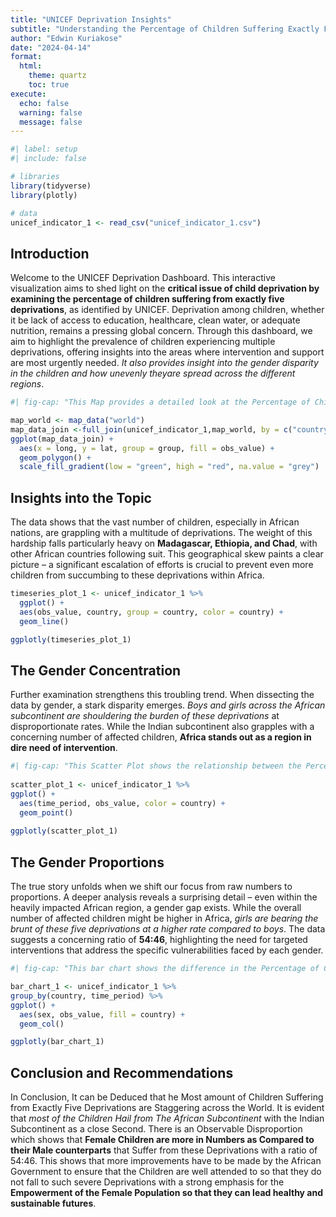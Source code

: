 ```yaml
---
title: "UNICEF Deprivation Insights"
subtitle: "Understanding the Percentage of Children Suffering Exactly Five Deprivations Across the Globe from 2011 to 2018"
author: "Edwin Kuriakose"
date: "2024-04-14"
format: 
  html:
    theme: quartz
    toc: true
execute:
  echo: false
  warning: false
  message: false
---
```


```r
#| label: setup
#| include: false

# libraries
library(tidyverse)
library(plotly)

# data
unicef_indicator_1 <- read_csv("unicef_indicator_1.csv") 

```

## Introduction
Welcome to the UNICEF Deprivation Dashboard. This interactive visualization aims to shed light on the **critical issue of child deprivation by examining the percentage of children suffering from exactly five deprivations**, as identified by UNICEF. Deprivation among children, whether it be lack of access to education, healthcare, clean water, or adequate nutrition, remains a pressing global concern. Through this dashboard, we aim to highlight the prevalence of children experiencing multiple deprivations, offering insights into the areas where intervention and support are most urgently needed. *It also provides insight into the gender disparity in the children and how unevenly theyare spread across the different regions*.
```r
#| fig-cap: "This Map provides a detailed look at the Percentage of Children Suffering Exactly Five Deprivations across the different countries in the world"

map_world <- map_data("world")
map_data_join <-full_join(unicef_indicator_1,map_world, by = c("country" = "region"))
ggplot(map_data_join) +
  aes(x = long, y = lat, group = group, fill = obs_value) +
  geom_polygon() +
  scale_fill_gradient(low = "green", high = "red", na.value = "grey") 
```

## Insights into the Topic
The data shows that the vast number of children, especially in African nations, are grappling with a multitude of deprivations. The weight of this hardship falls particularly heavy on **Madagascar, Ethiopia, and Chad**, with other African countries following suit. This geographical skew paints a clear picture – a significant escalation of efforts is crucial to prevent even more children from succumbing to these deprivations within Africa.

```r
timeseries_plot_1 <- unicef_indicator_1 %>%
  ggplot() +
  aes(obs_value, country, group = country, color = country) +
  geom_line()

ggplotly(timeseries_plot_1)
```

## The Gender Concentration
Further examination strengthens this troubling trend. When dissecting the data by gender, a stark disparity emerges. *Boys and girls across the African subcontinent are shouldering the burden of these deprivations* at disproportionate rates. While the Indian subcontinent also grapples with a concerning number of affected children, **Africa stands out as a region in dire need of intervention**.


```r
#| fig-cap: "This Scatter Plot shows the relationship between the Percentage of Children Suffering Exactly Five Deprivations as observed throughout the years across different countries in the world"
 
scatter_plot_1 <- unicef_indicator_1 %>%
ggplot() +
  aes(time_period, obs_value, color = country) +
  geom_point()
    
ggplotly(scatter_plot_1)
```

## The Gender Proportions
The true story unfolds when we shift our focus from raw numbers to proportions. A deeper analysis reveals a surprising detail – even within the heavily impacted African region, a gender gap exists.  While the overall number of affected children might be higher in Africa, *girls are bearing the brunt of these five deprivations at a higher rate compared to boys*. The data suggests a concerning ratio of **54:46**, highlighting the need for targeted interventions that address the specific vulnerabilities faced by each gender.

```r
#| fig-cap: "This bar chart shows the difference in the Percentage of Children Suffering Exactly Five Deprivations differentiated by Gender"

bar_chart_1 <- unicef_indicator_1 %>%
group_by(country, time_period) %>%
ggplot() +
  aes(sex, obs_value, fill = country) +
  geom_col()

ggplotly(bar_chart_1)
```

## Conclusion and Recommendations
In Conclusion, It can be Deduced that he Most amount of Children Suffering from Exactly Five Deprivations are Staggering across the World. It is evident that *most of the Children Hail from The African Subcontinent* with the Indian Subcontinent as a close Second. There is an Observable Disproportion which shows that **Female Children are more in Numbers as Compared to their Male counterparts** that Suffer from these Deprivations with a ratio of 54:46. This shows that more improvements have to be made by the African Government to ensure that the Children are well attended to so that they do not fall to such severe Deprivations with a strong emphasis for the **Empowerment of the Female Population so that they can lead healthy and sustainable futures**. 